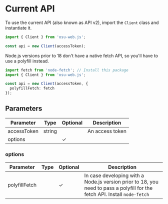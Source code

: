 # Current API

To use the current API (also known as API v2), import the `Client` class and instantiate it.

```ts
import { Client } from 'osu-web.js';

const api = new Client(accessToken);
```

Node.js versions prior to 18 don't have a native fetch API, so you'll have to use a polyfill instead.

```ts
import fetch from 'node-fetch'; // Install this package
import { Client } from 'osu-web.js';

const api = new Client(accessToken, {
  polyfillFetch: fetch
});
```

## Parameters

| Parameter   | Type   | Optional | Description     |
| ----------- | ------ | -------- | --------------- |
| accessToken | string |          | An access token |
| options     |        | ✓        |                 |

### options

| Parameter     | Type | Optional | Description                                                                                                                |
| ------------- | ---- | -------- | -------------------------------------------------------------------------------------------------------------------------- |
| polyfillFetch |      | ✓        | In case developing with a Node.js version prior to 18, you need to pass a polyfill for the fetch API. Install `node-fetch` |
